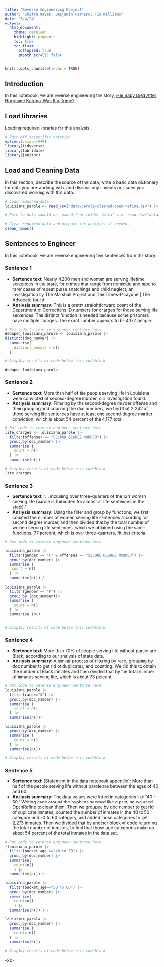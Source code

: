 ```yaml
---
title: "Reverse Engineering Project"
author: "Shifra Dayak, Benjamin Ferraro, Tim Williams"
date: "3/4/24"
output:
  html_document:
    theme: cerulean
    highlight: pygments
    toc: true
    toc_float:
      collapsed: true
      smooth_scroll: false
---
```


```r
knitr::opts_chunk$set(echo = TRUE)
```

## Introduction 

In this notebook, we are reverse engineering the story, [Her Baby Died After Hurricane Katrina. Was It a Crime?](https://www.themarshallproject.org/2021/12/16/her-baby-died-after-hurricane-katrina)

## Load libraries

Loading required libraries for this analysis.

```r
# Turn off scientific notation
options(scipen=999)
library(tidyverse)
library(lubridate)
library(janitor)

```

## Load and Cleaning Data

In this section, describe the source of the data, write a basic data dictionary for data you are working with, and discuss any caveats or issues you discovered working with this data. 

```r
# Load required data
louisiana_parole <- read_csv("data/parole-cleaned-open-refine.csv") |>

# Path to data should be loaded from folder "data" i.e. read_csv("data/name_of_data.csv")

# Clean required data and prepare for analysis if needed. 
clean_names()


```

## Sentences to Engineer
In this notebook, we are reverse engineering five sentences from the story.

### Sentence 1

* **Sentence text**: Nearly 4,200 men and women are serving lifetime sentences in the state, for crimes that range from homicide and rape to rarer cases of repeat purse snatchings and child neglect, an investigation by The Marshall Project and The Times-Picayune | The Advocate found.
* **Analysis summary**: This is a pretty straightforward count of the  Department of Corrections ID numbers for charges for those serving life sentences. The distinct function is needed because some prisoners have multiple charges. The exact number appears to be 4,177 people.

```r
# Put code to reverse engineer sentence here
deduped_louisiana_parole <- louisiana_parole |>
distinct(doc_number) |>
  summarise(
    distinct_people = n()
  )

# Display results of code below this codeblock

deduped_louisiana_parole

```

### Sentence 2

* **Sentence text**: More than half of the people serving life in Louisiana were convicted of second-degree murder, our investigation found.
* **Analysis summary**: Filtering by the second-degree murder offense and then grouping and counting the doc numbers, we find that 2,242 of those serving life sentences have at least one second-degree murder conviction, which is about 54 percent of the 4,177 total.

```r
# Put code to reverse engineer sentence here
life_charges <- louisiana_parole |>
  filter(offenses == "SECOND DEGREE MURDER") |>
  group_by(doc_number) |>
  summarise (
    count = n()
  ) |>
  summarise(n())

# Display results of code below this codeblock
life_charges
```

### Sentence 3

* **Sentence text**: "... including over three-quarters of the 124 women serving life (parole is forbidden for almost all life sentences in the state)."
* **Analysis summary**: Using the filter and group by functions, we first counted the number of women serving life sentences according for second degree murder, and then divided that by the total number of women serving life sentences, which we obtained using the same functions. 77 percent, which is over three-quarters, fit that criteria.

```r
# Put code to reverse engineer sentence here

louisiana_parole |>
  filter(gender == "F" & offenses == "SECOND DEGREE MURDER") |>
  group_by(doc_number) |>
  summarise (
   count = n()
  ) |>
  summarise(n()) /
  
louisiana_parole |>
  filter(gender == "F") |>
  group_by (doc_number)|>
  summarise (
    count = n()
  ) |>
  summarise (n()) 


# Display results of code below this codeblock
```

### Sentence 4

* **Sentence text**: More than 70% of people serving life without parole are Black, according to our analysis of state data.
* **Analysis summary**: A similar process of filtering by race, grouping by doc number to get rid of duplicates, and counting. We did this to obtain the number of Black inmates and then divided that by the total number of inmates serving life, which is about 73 percent.

```r
# Put code to reverse engineer sentence here
louisiana_parole |>
  filter(race=="B") |>
  group_by(doc_number) |>
  summarise (
    count = n()
  ) |>
  summarise(n())/

louisiana_parole |>
  group_by(doc_number) |>
  summarise (
    count = n()
  ) |>
  summarise(n())

# Display results of code below this codeblock

```

### Sentence 5

* **Sentence text**: [Statement in the data notebook appendix]: More than half of the people serving life without parole are between the ages of 40 and 60.
* **Analysis summary**: The data values were listed in categories like "40 - 50." Writing code around the hyphens seemed like a pain, so we used OpenRefine to clean them. Then we grouped by doc number to get rid of duplicate inmates, counted the number of inmates in the 40 to 50 category and 50 to 60 category, and added those categories to get 2,273 inmates. Then we divided that by another block of code returning the total number of inmates, to find that those age categories make up about 54 percent of the total inmates in the data set.

```r
# Put code to reverse engineer sentence here
(louisiana_parole |>
  filter(bucket_age =="40 to 50") |>
  group_by(doc_number) |>
  summarise(
    count=n()
    ) |>
  summarise(n()) +

louisiana_parole |>
  filter(bucket_age=="50 to 60") |>
  group_by(doc_number) |>
  summarise(
    count=n()
    ) |>
  summarise(n()) ) /
  
louisiana_parole |>
  group_by(doc_number) |>
  summarise (
    count= n()
  ) |>
  summarise(n())

# Display results of code below this codeblock

```

-30-